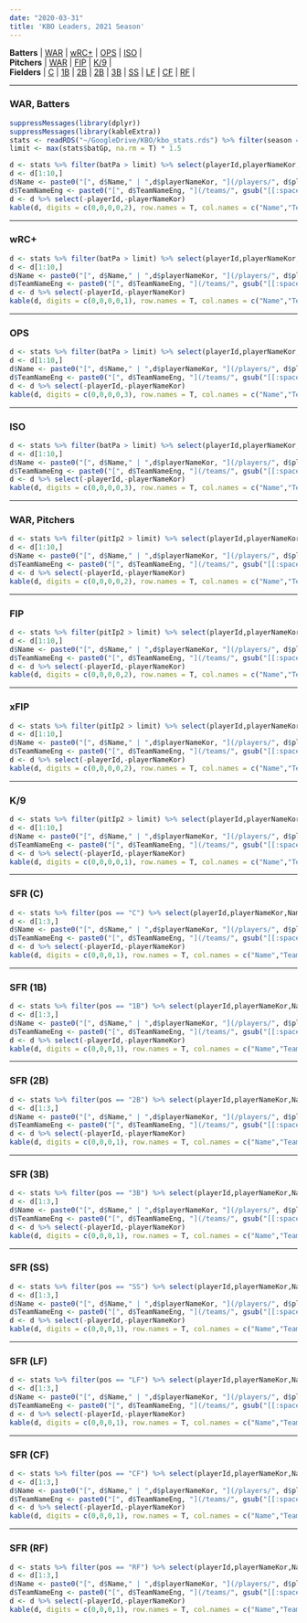 ```yaml
---
date: "2020-03-31"
title: 'KBO Leaders, 2021 Season'
---
```


**Batters** | [WAR](#warbat) | [wRC+](#wrcplus) | [OPS](#ops) | [ISO](#iso) | 
<br>
**Pitchers** | [WAR](#warpit) | [FIP](#fip) | [K/9](#k9) |
<br>
**Fielders** | [C](#c) | [1B](#first) | [2B](#second) | [2B](#second) | [3B](#third) | [SS](#ss) | [LF](#left) | [CF](#center) | [RF](#right) |


***
### WAR, Batters {#warbat}
```r
suppressMessages(library(dplyr))
suppressMessages(library(kableExtra))
stats <- readRDS("~/GoogleDrive/KBO/kbo_stats.rds") %>% filter(season == max(season))
limit <- max(stats$batGp, na.rm = T) * 1.5

d <- stats %>% filter(batPa > limit) %>% select(playerId,playerNameKor,Name,TeamNameEng,age,position,batWAR) %>% arrange(desc(batWAR))
d <- d[1:10,]
d$Name <- paste0("[", d$Name," | ",d$playerNameKor, "](/players/", d$playerId, ")")
d$TeamNameEng <- paste0("[", d$TeamNameEng, "](/teams/", gsub("[[:space:]]", "", tolower(d$TeamNameEng)), ")")
d <- d %>% select(-playerId,-playerNameKor)
kable(d, digits = c(0,0,0,0,2), row.names = T, col.names = c("Name","Team","Age","Pos","WAR")) %>% kable_styling(bootstrap_options = c("striped", "hover"), fixed_thead = T)  %>% column_spec(2, bold = T, border_right = F)
```
***
### wRC+ {#wrcplus}
```r
d <- stats %>% filter(batPa > limit) %>% select(playerId,playerNameKor,Name,TeamNameEng,age,position,wRCplus) %>% arrange(desc(wRCplus))
d <- d[1:10,]
d$Name <- paste0("[", d$Name," | ",d$playerNameKor, "](/players/", d$playerId, ")")
d$TeamNameEng <- paste0("[", d$TeamNameEng, "](/teams/", gsub("[[:space:]]", "", tolower(d$TeamNameEng)), ")")
d <- d %>% select(-playerId,-playerNameKor)
kable(d, digits = c(0,0,0,0,1), row.names = T, col.names = c("Name","Team","Age","Pos","wRC+")) %>% kable_styling(bootstrap_options = c("striped", "hover"), fixed_thead = T) %>% column_spec(2, bold = T, border_right = F)
```
***
### OPS {#ops}
```r
d <- stats %>% filter(batPa > limit) %>% select(playerId,playerNameKor,Name,TeamNameEng,age,position,batOps) %>% arrange(desc(batOps))
d <- d[1:10,]
d$Name <- paste0("[", d$Name," | ",d$playerNameKor, "](/players/", d$playerId, ")")
d$TeamNameEng <- paste0("[", d$TeamNameEng, "](/teams/", gsub("[[:space:]]", "", tolower(d$TeamNameEng)), ")")
d <- d %>% select(-playerId,-playerNameKor)
kable(d, digits = c(0,0,0,0,3), row.names = T, col.names = c("Name","Team","Age","Pos","OPS")) %>% kable_styling(bootstrap_options = c("striped", "hover"), fixed_thead = T) %>% column_spec(2, bold = T, border_right = F)
```
***
### ISO {#iso}
```r
d <- stats %>% filter(batPa > limit) %>% select(playerId,playerNameKor,Name,TeamNameEng,age,position,ISO) %>% arrange(desc(ISO))
d <- d[1:10,]
d$Name <- paste0("[", d$Name," | ",d$playerNameKor, "](/players/", d$playerId, ")")
d$TeamNameEng <- paste0("[", d$TeamNameEng, "](/teams/", gsub("[[:space:]]", "", tolower(d$TeamNameEng)), ")")
d <- d %>% select(-playerId,-playerNameKor)
kable(d, digits = c(0,0,0,0,3), row.names = T, col.names = c("Name","Team","Age","Pos","ISO")) %>% kable_styling(bootstrap_options = c("striped", "hover"), fixed_thead = T) %>% column_spec(2, bold = T, border_right = F)
```
***
### WAR, Pitchers {#warpit}
```r
d <- stats %>% filter(pitIp2 > limit) %>% select(playerId,playerNameKor,Name,TeamNameEng,age,position,pitWAR) %>% arrange(desc(pitWAR))
d <- d[1:10,]
d$Name <- paste0("[", d$Name," | ",d$playerNameKor, "](/players/", d$playerId, ")")
d$TeamNameEng <- paste0("[", d$TeamNameEng, "](/teams/", gsub("[[:space:]]", "", tolower(d$TeamNameEng)), ")")
d <- d %>% select(-playerId,-playerNameKor)
kable(d, digits = c(0,0,0,0,2), row.names = T, col.names = c("Name","Team","Age","Pos","WAR")) %>% kable_styling(bootstrap_options = c("striped", "hover"), fixed_thead = T) %>% column_spec(2, bold = T, border_right = F)
```
***
### FIP {#fip}
```r
d <- stats %>% filter(pitIp2 > limit) %>% select(playerId,playerNameKor,Name,TeamNameEng,age,position,FIP) %>% arrange(FIP)
d <- d[1:10,]
d$Name <- paste0("[", d$Name," | ",d$playerNameKor, "](/players/", d$playerId, ")")
d$TeamNameEng <- paste0("[", d$TeamNameEng, "](/teams/", gsub("[[:space:]]", "", tolower(d$TeamNameEng)), ")")
d <- d %>% select(-playerId,-playerNameKor)
kable(d, digits = c(0,0,0,0,2), row.names = T, col.names = c("Name","Team","Age","Pos","FIP")) %>% kable_styling(bootstrap_options = c("striped", "hover"), fixed_thead = T) %>% column_spec(2, bold = T, border_right = F)
```
***
### xFIP {#xfip}
```r
d <- stats %>% filter(pitIp2 > limit) %>% select(playerId,playerNameKor,Name,TeamNameEng,age,position,xFIP) %>% arrange(xFIP)
d <- d[1:10,]
d$Name <- paste0("[", d$Name," | ",d$playerNameKor, "](/players/", d$playerId, ")")
d$TeamNameEng <- paste0("[", d$TeamNameEng, "](/teams/", gsub("[[:space:]]", "", tolower(d$TeamNameEng)), ")")
d <- d %>% select(-playerId,-playerNameKor)
kable(d, digits = c(0,0,0,0,2), row.names = T, col.names = c("Name","Team","Age","Pos","xFIP")) %>% kable_styling(bootstrap_options = c("striped", "hover"), fixed_thead = T) %>% column_spec(2, bold = T, border_right = F)
```
***
### K/9 {#k9}
```r
d <- stats %>% filter(pitIp2 > limit) %>% select(playerId,playerNameKor,Name,TeamNameEng,age,position,K9) %>% arrange(desc(K9))
d <- d[1:10,]
d$Name <- paste0("[", d$Name," | ",d$playerNameKor, "](/players/", d$playerId, ")")
d$TeamNameEng <- paste0("[", d$TeamNameEng, "](/teams/", gsub("[[:space:]]", "", tolower(d$TeamNameEng)), ")")
d <- d %>% select(-playerId,-playerNameKor)
kable(d, digits = c(0,0,0,0,1), row.names = T, col.names = c("Name","Team","Age","Pos","K/9")) %>% kable_styling(bootstrap_options = c("striped", "hover"), fixed_thead = T) %>% column_spec(2, bold = T, border_right = F)
```
***
### SFR (C) {#c}
```r
d <- stats %>% filter(pos == "C") %>% select(playerId,playerNameKor,Name,TeamNameEng,age,SFR) %>% arrange(desc(SFR))
d <- d[1:3,]
d$Name <- paste0("[", d$Name," | ",d$playerNameKor, "](/players/", d$playerId, ")")
d$TeamNameEng <- paste0("[", d$TeamNameEng, "](/teams/", gsub("[[:space:]]", "", tolower(d$TeamNameEng)), ")")
d <- d %>% select(-playerId,-playerNameKor)
kable(d, digits = c(0,0,0,1), row.names = T, col.names = c("Name","Team","Age","SFR")) %>% kable_styling(bootstrap_options = c("striped", "hover"), fixed_thead = T) %>% column_spec(2, bold = T, border_right = F)
```
***
### SFR (1B) {#first}
```r
d <- stats %>% filter(pos == "1B") %>% select(playerId,playerNameKor,Name,TeamNameEng,age,SFR) %>% arrange(desc(SFR))
d <- d[1:3,]
d$Name <- paste0("[", d$Name," | ",d$playerNameKor, "](/players/", d$playerId, ")")
d$TeamNameEng <- paste0("[", d$TeamNameEng, "](/teams/", gsub("[[:space:]]", "", tolower(d$TeamNameEng)), ")")
d <- d %>% select(-playerId,-playerNameKor)
kable(d, digits = c(0,0,0,1), row.names = T, col.names = c("Name","Team","Age","SFR")) %>% kable_styling(bootstrap_options = c("striped", "hover"), fixed_thead = T) %>% column_spec(2, bold = T, border_right = F)
```
***
### SFR (2B) {#second}
```r
d <- stats %>% filter(pos == "2B") %>% select(playerId,playerNameKor,Name,TeamNameEng,age,SFR) %>% arrange(desc(SFR))
d <- d[1:3,]
d$Name <- paste0("[", d$Name," | ",d$playerNameKor, "](/players/", d$playerId, ")")
d$TeamNameEng <- paste0("[", d$TeamNameEng, "](/teams/", gsub("[[:space:]]", "", tolower(d$TeamNameEng)), ")")
d <- d %>% select(-playerId,-playerNameKor)
kable(d, digits = c(0,0,0,1), row.names = T, col.names = c("Name","Team","Age","SFR")) %>% kable_styling(bootstrap_options = c("striped", "hover"), fixed_thead = T) %>% column_spec(2, bold = T, border_right = F)
```
***
### SFR (3B) {#third}
```r
d <- stats %>% filter(pos == "3B") %>% select(playerId,playerNameKor,Name,TeamNameEng,age,SFR) %>% arrange(desc(SFR))
d <- d[1:3,]
d$Name <- paste0("[", d$Name," | ",d$playerNameKor, "](/players/", d$playerId, ")")
d$TeamNameEng <- paste0("[", d$TeamNameEng, "](/teams/", gsub("[[:space:]]", "", tolower(d$TeamNameEng)), ")")
d <- d %>% select(-playerId,-playerNameKor)
kable(d, digits = c(0,0,0,1), row.names = T, col.names = c("Name","Team","Age","SFR")) %>% kable_styling(bootstrap_options = c("striped", "hover"), fixed_thead = T) %>% column_spec(2, bold = T, border_right = F)
```
***
### SFR (SS) {#ss}
```r
d <- stats %>% filter(pos == "SS") %>% select(playerId,playerNameKor,Name,TeamNameEng,age,SFR) %>% arrange(desc(SFR))
d <- d[1:3,]
d$Name <- paste0("[", d$Name," | ",d$playerNameKor, "](/players/", d$playerId, ")")
d$TeamNameEng <- paste0("[", d$TeamNameEng, "](/teams/", gsub("[[:space:]]", "", tolower(d$TeamNameEng)), ")")
d <- d %>% select(-playerId,-playerNameKor)
kable(d, digits = c(0,0,0,1), row.names = T, col.names = c("Name","Team","Age","SFR")) %>% kable_styling(bootstrap_options = c("striped", "hover"), fixed_thead = T) %>% column_spec(2, bold = T, border_right = F)
```
***
### SFR (LF) {#left}
```r
d <- stats %>% filter(pos == "LF") %>% select(playerId,playerNameKor,Name,TeamNameEng,age,SFR) %>% arrange(desc(SFR))
d <- d[1:3,]
d$Name <- paste0("[", d$Name," | ",d$playerNameKor, "](/players/", d$playerId, ")")
d$TeamNameEng <- paste0("[", d$TeamNameEng, "](/teams/", gsub("[[:space:]]", "", tolower(d$TeamNameEng)), ")")
d <- d %>% select(-playerId,-playerNameKor)
kable(d, digits = c(0,0,0,1), row.names = T, col.names = c("Name","Team","Age","SFR")) %>% kable_styling(bootstrap_options = c("striped", "hover"), fixed_thead = T) %>% column_spec(2, bold = T, border_right = F)
```
***
### SFR (CF) {#center}
```r
d <- stats %>% filter(pos == "CF") %>% select(playerId,playerNameKor,Name,TeamNameEng,age,SFR) %>% arrange(desc(SFR))
d <- d[1:3,]
d$Name <- paste0("[", d$Name," | ",d$playerNameKor, "](/players/", d$playerId, ")")
d$TeamNameEng <- paste0("[", d$TeamNameEng, "](/teams/", gsub("[[:space:]]", "", tolower(d$TeamNameEng)), ")")
d <- d %>% select(-playerId,-playerNameKor)
kable(d, digits = c(0,0,0,1), row.names = T, col.names = c("Name","Team","Age","SFR")) %>% kable_styling(bootstrap_options = c("striped", "hover"), fixed_thead = T) %>% column_spec(2, bold = T, border_right = F)
```
***
### SFR (RF) {#right}
```r
d <- stats %>% filter(pos == "RF") %>% select(playerId,playerNameKor,Name,TeamNameEng,age,SFR) %>% arrange(desc(SFR))
d <- d[1:3,]
d$Name <- paste0("[", d$Name," | ",d$playerNameKor, "](/players/", d$playerId, ")")
d$TeamNameEng <- paste0("[", d$TeamNameEng, "](/teams/", gsub("[[:space:]]", "", tolower(d$TeamNameEng)), ")")
d <- d %>% select(-playerId,-playerNameKor)
kable(d, digits = c(0,0,0,1), row.names = T, col.names = c("Name","Team","Age","SFR")) %>% kable_styling(bootstrap_options = c("striped", "hover"), fixed_thead = T) %>% column_spec(2, bold = T, border_right = F)
```